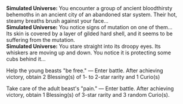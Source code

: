 {{Dialogue Start}}
:'''Simulated Universe:''' You encounter a group of ancient bloodthirsty behemoths in an ancient city of an abandoned star system. Their hot, steamy breaths brush against your face...
:'''Simulated Universe:''' You notice signs of mutation on one of them... Its skin is covered by a layer of gilded hard shell, and it seems to be suffering from the mutation.
:'''Simulated Universe:''' You stare straight into its droopy eyes. Its whiskers are moving up and down. You notice it is protecting some cubs behind it...
:{{DIcon|Star}} Help the young beasts "be free." &mdash; Enter battle. After achieving victory, obtain 2 Blessing(s) of 1- to 2-star rarity and 1 Curio(s)
:{{DIcon|Star}} Take care of the adult beast's "pain." &mdash; Enter battle. After achieving victory, obtain 1 Blessing(s) of 3-star rarity and 3 random Curio(s).
{{Dialogue End}}